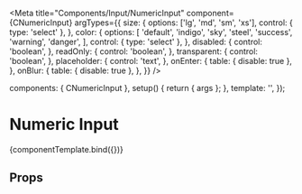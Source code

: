 
<Meta
  title="Components/Input/NumericInput"
  component={CNumericInput}
  argTypes={{
    size: {
      options: ['lg', 'md', 'sm', 'xs'],
      control: { type: 'select' },
    },
    color: {
      options: [
        'default',
        'indigo',
        'sky',
        'steel',
        'success',
        'warning',
        'danger',
      ],
      control: { type: 'select' },
    },
    disabled: {
      control: 'boolean',
    },
    readOnly: {
      control: 'boolean',
    },
    transparent: {
      control: 'boolean',
    },
    placeholder: {
      control: 'text',
    },
    onEnter: {
      table: { disable: true },
    },
    onBlur: {
      table: { disable: true },
    },
  }}
/>

<!--- Component template -->

  components: { CNumericInput },
  setup() {
    return { args };
  },
  template: '<CNumericInput v-bind="args" id="numeric-input" />',
});

<!--- Component documentation -->

# Numeric Input

<Canvas withSource="open">
  <Story
    name="Overview"
    args={{
      size: 'md',
      color: 'default',
      onEnter: undefined,
      onBlur: undefined,
      disabled: false,
      readOnly: false,
      transparent: false,
      placeholder: '',
    }}
  >
    {componentTemplate.bind({})}
  </Story>
</Canvas>

## Props

<ArgsTable story="Overview" />
